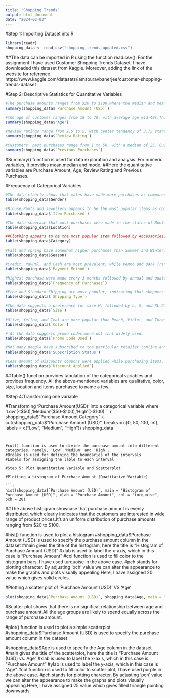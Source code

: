 ```yaml
---
title: "Shopping Trends"
output: html_document
date: "2024-02-03"
---
```


#Step 1: Importing Dataset into R
```r
library(readr)
shopping_data <- read_csv("shopping_trends_updated.csv")
```


##The data can be imported in R using the function read.csv(). For the assignment I have used Customer Shopping Trends Dataset. I have downloaded this dataset from Kaggle. Moreover, adding the link of the website for reference.
https://www.kaggle.com/datasets/iamsouravbanerjee/customer-shopping-trends-dataset


#Step 2: Descriptive Statistics for Quantitative Variables
```r
#The purchase amounts ranges from $20 to $100,where the median and mean purchase quantities are close to $60, demonstrating a balanced distribution around the mid-range price point. While there are low- and high-end purchases, most transactions are moderately priced. To match client spending, the company may target products around this median value.
summary(shopping_data$`Purchase Amount (USD)`)

#The age of customer ranges from 18 to 70, with average age mid-40s.This implies a mature consumer base, suggesting the items or services are suitable for this age range.
summary(shopping_data$'Age')

#Review ratings range from 2.5 to 5, with center tendency of 3.75 stars.To increase the average rating to 5, improve customer satisfaction in areas with negative comments.
summary(shopping_data$`Review Rating`)

#Customers' past purchases range from 1 to 50, with a median of 25. Customers who buy again are loyal. 
summary(shopping_data$`Previous Purchases`)

```

#Summary() function is used for data exploration and analysis. For numeric variables, it provides mean,median and mode.
##Here the quantitative variables are Purchase Amount, Age, Review Rating and Previous Purchases.


#Frequency of Categorical Variables
```r
#The data clearly shows that males have made more purchases as compared to females.
table(shopping_data$Gender)

#Blouse,Pants and Jewellery appears to be the most popular items as compared to Jeans.
table(shopping_data$`Item Purchased`)

#The data showcase that most purchases were made in the states of Montana and California and least purchases were made in the states of Kansas and Rhode Island.
table(shopping_data$Location)

##Clothing appears to be the most popular item followed by Accessories, Footwear and Outerwear.
table(shopping_data$Category)

#Fall and spring have somewhat higher purchases than Summer and Winter, suggesting seasonal influences on shopping behavior.
table(shopping_data$Season)

#Credit, PayPal, and Cash are most prevalent, while Venmo and Bank Transfer are least. It may reflect client convenience and security.
table(shopping_data$`Payment Method`)

#highest purchase were made every 3 months followed by annual and quater purchases.
table(shopping_data$`Frequency of Purchases`)

#Free and Standard Shipping are most popular, indicating that shoppers appreciate cost-saving.
table(shopping_data$`Shipping Type`)

#The data suggests a preference for size M, followed by L, S, and XL.Can help in inventory management.
table(shopping_data$`Size`)

#Olive, Yellow, and Teal are more popular than Peach, Violet, and Turquoise.This preference can help in product offerings.
table(shopping_data$`Color`)

# As the data suggests promo codes were not that widely used.
table(shopping_data$`Promo Code Used`)

#Not many people have subscribed to the particular retailer (online and offline)
table(shopping_data$'Subscription Status')

#Less amount of Discounts coupons were applied while purchasing items.
table(shopping_data$`Discount Applied`)

```

##Table() function provides tabulation of the categorical variables and provides frequency. All the above-mentioned variables are qualitative, color, size, location and items purchased to name a few.


#Step 4:Transforming one variable

#Transforming 'Purchase Amount(USD)' into a categorical variable where 'Low'(<$50),'Medium'($50-$100),'High'(>$100)
```r
shopping_data$"Purchase Amount Category" <- cut(shopping_data$"Purchase Amount (USD)", 
                                              breaks = c(0, 50, 100, Inf),
                                              labels = c("Low", "Medium", "High"))
shopping_data
```


#cut() function is used to divide the purchase amount into different categories, namely, 'Low','Medium' and 'High'.
#Breaks is used for defining the boundaries of the intervals
#Labels for assigning the lable to each interval

#Step 5: Plot Quantitative Variable and Scatterplot

#Plotting a histogram of Purchase Amount (Quatitative Variable)

```r
hist(shopping_data$`Purchase Amount (USD)`, main = "Histogram of Purchase Amount (USD)", xlab = "Purchase Amount", col = "turquoise", pch = 20)
```

##The above histogram showcase that purchase amount is evenly distributed, which clearly indicates that the customers are interested in wide range of product prices.It's an uniform distribution of purchase amounts ranging from $20 to $100.

#hist() function is used to plot a histogram
#shopping_data$Purchase Amount (USD) is used to specify the purchase amount column in the dataset
#main gives the title of the histogram, here the title is "Histogram of Purchase Amount (USD)"
#xlab is used to label the x-axis, which in this case is "Purchase Amount"
#col function is used to fill color to the histogram bars, I have used turquoise in the above case.
#pch stands for plotting character. By adjusting 'pch' value we can alter the appearance to make the graphs and plots visually appealing.Here, I have assigned 20 value which gives solid circles.


#Plotting a scatter plot of 'Purchase Amount (USD)' VS 'Age'
```r
plot(shopping_data$`Purchase Amount (USD)`, shopping_data$Age, main = "Purchase Amount (USD) vs. Age", xlab = "Purchase Amount (USD)", ylab = "Age", col = "purple", pch = 25)
```

#Scatter plot shows that there is no significat relationship between age and purchase amount.All the age groups are likely to spend equally across the range of purchase amount.

#plot() function is used to plot a simple scatterplot
#shopping_data$Purchase Amount (USD) is used to specify the purchase amount column in the dataset


#shopping_data$Age is used to specify the Age column in the dataset
#main gives the title of the scatterplot, here the title is "Purchase Amount (USD) vs. Age"
#xlab is used to label the x-axis, which in this case is "Purchase Amount"
#ylab is used to label the y-axis, which in this case is "Age"
#col function is used to fill color to scatter plot, I have used purple in the above case.
#pch stands for plotting character. By adjusting 'pch' value we can alter the appearance to make the graphs and plots visually appealing.Here, I have assigned 25 value which gives filled triangle pointing downwards.
